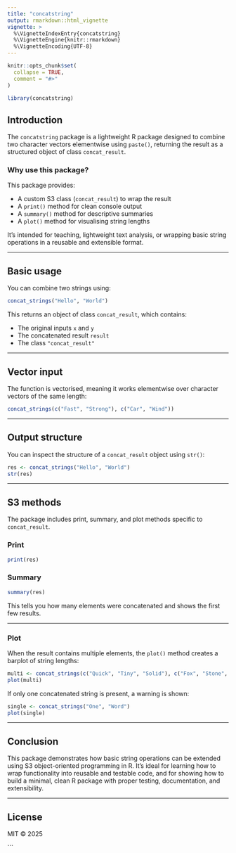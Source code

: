 ---
title: "concatstring"
output: rmarkdown::html_vignette
vignette: >
  %\VignetteIndexEntry{concatstring}
  %\VignetteEngine{knitr::rmarkdown}
  %\VignetteEncoding{UTF-8}
---

```{r, include = FALSE}
knitr::opts_chunk$set(
  collapse = TRUE,
  comment = "#>"
)
```

```{r setup}
library(concatstring)
```

## Introduction

The `concatstring` package is a lightweight R package designed to combine two character vectors elementwise using `paste()`, returning the result as a structured object of class `concat_result`.

### Why use this package?

This package provides:

* A custom S3 class (`concat_result`) to wrap the result
* A `print()` method for clean console output
* A `summary()` method for descriptive summaries
* A `plot()` method for visualising string lengths

It’s intended for teaching, lightweight text analysis, or wrapping basic string operations in a reusable and extensible format.

---

## Basic usage

You can combine two strings using:

```{r basic}
concat_strings("Hello", "World")
```

This returns an object of class `concat_result`, which contains:

* The original inputs `x` and `y`
* The concatenated result `result`
* The class `"concat_result"`

---

## Vector input

The function is vectorised, meaning it works elementwise over character vectors of the same length:

```{r vector}
concat_strings(c("Fast", "Strong"), c("Car", "Wind"))
```

---

## Output structure

You can inspect the structure of a `concat_result` object using `str()`:

```{r structure}
res <- concat_strings("Hello", "World")
str(res)
```

---

## S3 methods

The package includes print, summary, and plot methods specific to `concat_result`.

### Print

```{r print}
print(res)
```

### Summary

```{r summary}
summary(res)
```

This tells you how many elements were concatenated and shows the first few results.

---

### Plot

When the result contains multiple elements, the `plot()` method creates a barplot of string lengths:

```{r plot}
multi <- concat_strings(c("Quick", "Tiny", "Solid"), c("Fox", "Stone", "Wall"))
plot(multi)
```

If only one concatenated string is present, a warning is shown:

```{r plot-warning}
single <- concat_strings("One", "Word")
plot(single)
```

---

## Conclusion

This package demonstrates how basic string operations can be extended using S3 object-oriented programming in R. It’s ideal for learning how to wrap functionality into reusable and testable code, and for showing how to build a minimal, clean R package with proper testing, documentation, and extensibility.

---

## License

MIT © 2025

```